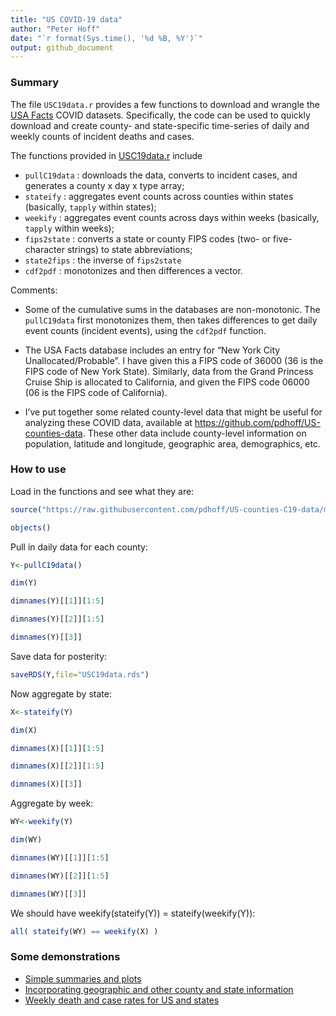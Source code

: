```yaml
---
title: "US COVID-19 data"
author: "Peter Hoff"
date: "`r format(Sys.time(), '%d %B, %Y')`"
output: github_document
---
```


### Summary

The file `USC19data.r` provides a few functions to download and wrangle the [USA Facts](https://usafacts.org/visualizations/coronavirus-covid-19-spread-map/) COVID datasets. 
Specifically, the code can be used to quickly download and create county- and state-specific  time-series of daily and weekly counts of incident deaths and cases. 

The functions provided in [USC19data.r](USC19data.r) include 

* `pullC19data` : downloads the data, converts to incident cases, and generates a county x day x type array;
* `stateify` : aggregates event counts across counties within states (basically, `tapply` within states);
* `weekify` : aggregates event counts across days within weeks (basically, `tapply` within weeks);  
* `fips2state` : converts a state or county FIPS codes (two- or five-character strings) to state abbreviations;   
* `state2fips` : the inverse of `fips2state`
* `cdf2pdf` : monotonizes and then differences a vector. 


Comments: 

* Some of the cumulative sums in the databases are non-monotonic. The `pullC19data` first monotonizes them, then takes differences to get daily event counts (incident events), using the `cdf2pdf` function. 

* The USA Facts database includes an entry for "New York City Unallocated/Probable". I have given this a FIPS code of 36000 (36 is the FIPS code of New York State). Similarly, data from the Grand Princess Cruise Ship is allocated to California, and given the FIPS code 06000 (06 is the FIPS code of California). 

* I've put together some related county-level data that might be useful for analyzing these COVID data, available at <https://github.com/pdhoff/US-counties-data>. These other data include county-level information on population, latitude and longitude, geographic area, demographics, etc.


### How to use 

Load in the functions and see what they are: 
```r
source("https://raw.githubusercontent.com/pdhoff/US-counties-C19-data/master/USC19data.r")

objects()
```

Pull in daily data for each county: 
```r
Y<-pullC19data()

dim(Y) 

dimnames(Y)[[1]][1:5] 

dimnames(Y)[[2]][1:5] 

dimnames(Y)[[3]]
```

Save data for posterity:
```r
saveRDS(Y,file="USC19data.rds") 
```


Now aggregate by state: 
```r
X<-stateify(Y) 

dim(X) 

dimnames(X)[[1]][1:5] 

dimnames(X)[[2]][1:5]

dimnames(X)[[3]]
```

Aggregate by week: 
```r
WY<-weekify(Y) 

dim(WY) 

dimnames(WY)[[1]][1:5]

dimnames(WY)[[2]][1:5]

dimnames(WY)[[3]]
```

We should have weekify(stateify(Y)) = stateify(weekify(Y)):
```r
all( stateify(WY) == weekify(X) )
```




### Some demonstrations

* [Simple summaries and plots](demo1.md)
* [Incorporating geographic and other county and state information](demo2.md)
* [Weekly death and case rates for US and states](demo3.md)






